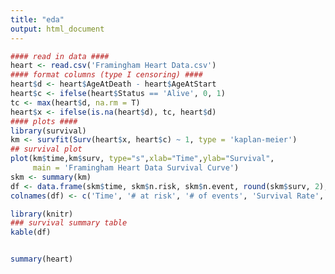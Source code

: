 ---
title: "eda"
output: html_document
---

```{r}
#### read in data ####
heart <- read.csv('Framingham Heart Data.csv')
#### format columns (type I censoring) ####
heart$d <- heart$AgeAtDeath - heart$AgeAtStart
heart$c <- ifelse(heart$Status == 'Alive', 0, 1)
tc <- max(heart$d, na.rm = T)
heart$x <- ifelse(is.na(heart$d), tc, heart$d)
#### plots ####
library(survival)
km <- survfit(Surv(heart$x, heart$c) ~ 1, type = 'kaplan-meier')
## survival plot
plot(km$time,km$surv, type="s",xlab="Time",ylab="Survival",
     main = 'Framingham Heart Data Survival Curve')
skm <- summary(km)
df <- data.frame(skm$time, skm$n.risk, skm$n.event, round(skm$surv, 2), round(skm$lower, 2), round(skm$upper, 2))
colnames(df) <- c('Time', '# at risk', '# of events', 'Survival Rate', '95% CI Lower', '95% CI Upper')

library(knitr)
### survival summary table
kable(df)


summary(heart)
```
